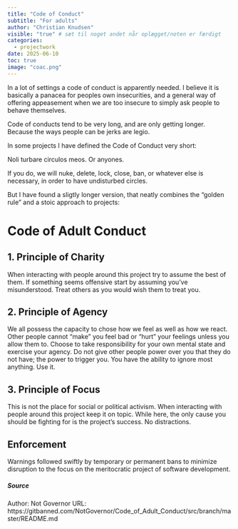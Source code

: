 ```yaml
---
title: "Code of Conduct"
subtitle: "For adults"
author: "Christian Knudsen"
visible: "true" # sæt til noget andet når oplægget/noten er færdigt
categories:
  - projectwork
date: 2025-06-10
toc: true
image: "coac.png"
---
```


In a lot of settings a code of conduct is apparently needed. I believe 
it is basically a panacea for peoples own insecurities, and a general way
of offering appeasement when we are too insecure to simply ask people to 
behave themselves. 

Code of conducts tend to be very long, and are only getting longer. Because
the ways people can be jerks are legio.

In some projects I have defined the Code of Conduct very short:

Noli turbare circulos meos. Or anyones.

If you do, we will nuke, delete, lock, close, ban, or whatever else is necessary, 
in order to have undisturbed circles.

But I have found a sligtly longer version, that neatly combines the "golden rule"
and a stoic approach to projects:


# Code of Adult Conduct

## 1. Principle of Charity

When interacting with people around this project try to assume the best of them. 
If something seems offensive start by assuming you've misunderstood. Treat others 
as you would wish them to treat you.

## 2. Principle of Agency

We all possess the capacity to chose how we feel as well as how we react. Other 
people cannot "make" you feel bad or "hurt" your feelings unless you allow them 
to. Choose to take responsibility for your own mental state and exercise your 
agency. Do not give other people power over you that they do not have; the power 
to trigger you. You have the ability to ignore most anything. Use it.

## 3. Principle of Focus

This is not the place for social or political activism. When interacting with 
people around this project keep it on topic. While here, the only cause you 
should be fighting for is the project's success. No distractions.

## Enforcement

Warnings followed swiftly by temporary or permanent bans to minimize disruption 
to the focus on the meritocratic project of software development.


##### Source
Author: Not Governor
URL: https://gitbanned.com/NotGovernor/Code_of_Adult_Conduct/src/branch/master/README.md
